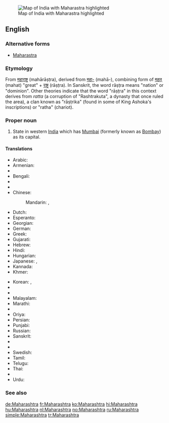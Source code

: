 [[Image:Maharashtra in India (disputed hatched).svg|thumb|Map of India with Maharastra highlighted]]
==English==
{{wikipedia}}

===Alternative forms===
* [[Maharastra]]

===Etymology===

From {{etyl|sa}} [[महाराष्ट्र]] (mahārāṣṭra), derived from [[महा-]] (mahā-), combining form of [[महत्]] (mahat) "great" + [[राष्ट्र]] (rāṣṭra). In Sanskrit, the word rāṣṭra means "nation" or "dominion". Other theories indicate that the word "rāṣṭra" in this context derives from ''ratta'' (a corruption of "Rashtrakuta", a dynasty that once ruled the area), a clan known as "rāṣṭrika" (found in some of King Ashoka's inscriptions) or "ratha" (chariot).

===Proper noun===
{{en-proper noun}}

# State in western [[India]] which has [[Mumbai]] (formerly known as [[Bombay]]) as its capital.

====Translations====
{{trans-top|state in western India}}
* Arabic: {{t-|ar|ماهاراشترا|f|tr=maharāštra}}
* Armenian: {{t-|hy|Մահարաշտրա|tr=Maharaštra}}
* {{trreq|as}}
* Bengali: {{t-|bn|মহারাষ্ট্র|sc=Beng}}
* {{trreq|bg}}
* {{trreq|hne}}
* Chinese:
*: Mandarin: {{t|cmn|馬哈拉施特拉邦|sc=Hani}}, {{t|cmn|马哈拉施特拉邦|tr=Mǎhālāshītèlā-bāng|sc=Hani}}
* Dutch: {{t+|nl|Maharashtra}}
* Esperanto: {{t-|eo|Maharaŝtro}}
* Georgian: {{t-|ka|მაჰარაშტრა|sc=Geor}}
* German: {{t+|de|Maharashtra}}
* Greek: {{t-|el|Μαχαράστρα|sc=Grek}}
* Gujarati: {{t-|gu|મહારાષ્ટ્ર|sc=Gujr}}
* Hebrew: {{t-|he|מהרשטרה}}
* Hindi: {{t+|hi|महाराष्ट्र|tr=mahārāṣṭra}}
* Hungarian: {{t+|hu|Mahárástra}}
* Japanese: {{t-|ja|マハラシュトラ州|tr=Maharashutora-shū}}, {{t-|ja|マハラシュトラ|tr=Maharashutora}}
* Kannada: {{t-|kn|ಮಹಾರಾಷ್ಟ್ರ|sc=Knda}}
* Khmer: {{t-|km|មហារាឝ្ត្រ|tr=mɔhaarieshtrɑɑ|sc=Khmr}}
{{trans-mid}}
* Korean: {{t+|ko|마하라슈트라 주|tr=Maharasyuteura ju|sc=Hang}}, {{t-|ko|마하라슈트라|tr=Maharasyuteura|sc=Hang}}
* {{trreq|lv}}
* {{trreq|lt}}
* Malayalam: {{t-|ml|മഹാരാഷ്ട്ര|sc=Mlym}}
* Marathi: {{t-|mr|महाराष्ट्र|tr=Mahārāṣṭra|sc=Deva}}
* {{trreq|lus}}
* Oriya: {{t-|or|ମହାରାଷ୍ଟ୍ର|sc=Orya}}
* Persian: {{t-|fa|مهاراشترا}}
* Punjabi: {{t-|pa|ਮਹਾਰਾਸ਼ਟਰ|sc=Guru}}
* Russian: {{t+|ru|Махараштра|f|tr=Maharáštra}}
* Sanskrit: {{t-|sa|महाराष्ट्र|tr=Mahārāṣṭra}}
* {{trreq|sat}}
* {{trreq|sip}}
* Swedish: {{t-|sv|Maharashtra}}
* Tamil: {{t-|ta|மகாராட்டிரம்|sc=Taml}}
* Telugu: {{t+|te|మహారాష్ట్ర}}
* Thai: {{t-|th|รัฐมหาราษฏระ|tr=rát máhăa-râatsòtrá}}
* {{trreq|uk}}
* Urdu: {{t-|ur|مہاراشٹر|tr=mahārāṣṭra}}
{{trans-bottom}}

===See also===
{{list|en|states of India}}

[[de:Maharashtra]]
[[fr:Maharashtra]]
[[ko:Maharashtra]]
[[hi:Maharashtra]]
[[hu:Maharashtra]]
[[nl:Maharashtra]]
[[no:Maharashtra]]
[[ru:Maharashtra]]
[[simple:Maharashtra]]
[[tr:Maharashtra]]